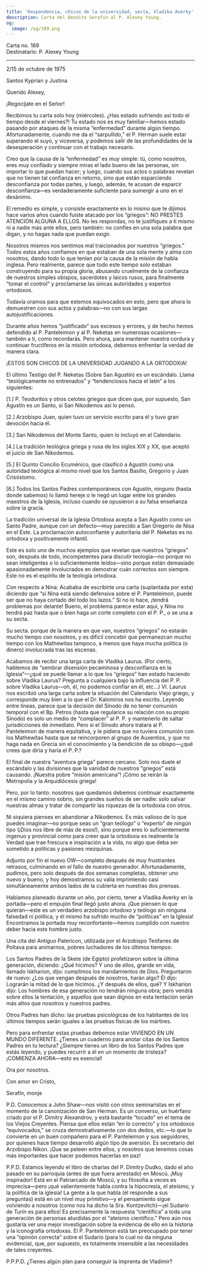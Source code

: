 ```yaml
---
title: 'Despondencia, chicos de la universidad, secta, Vladika Averky'
description: Carta del Bendito Serafín al P. Alexey Young.
og:
  image: /og/189.png
---
```


<div style={{textAlign:'right', fontFamily:'monospace'}}>Carta no. 189</div>
<div style={{textAlign:'left', fontFamily:'monospace'}}>Destinatario: P. Alexey Young</div>

---

2/15 de octubre de 1975

Santos Kyprian y Justina

Querido Alexey,

¡Regocíjate en el Señor!

Recibimos tu carta solo hoy (miércoles). ¿Has estado sufriendo así todo el tiempo desde el viernes?! Tu estado nos es muy familiar—hemos estado pasando por ataques de la misma “enfermedad” durante algún tiempo. Afortunadamente, cuando me da el “sarpullido,” el P. Herman suele estar superando el suyo, y viceversa, y podemos salir de las profundidades de la desesperación y continuar con el trabajo necesario.

Creo que la causa de la “enfermedad” es muy simple: tú, como nosotros, eres muy confiado y siempre miras el lado bueno de las personas, sin importar lo que puedan hacer; y luego, cuando sus actos o palabras revelan que no tienen tal confianza en retorno, sino que están esparciendo desconfianza por todas partes, y luego, además, te acusan de esparcir desconfianza—es verdaderamente suficiente para sumergir a uno en el desánimo.

El remedio es simple, y consiste exactamente en lo mismo que te dijimos hace varios años cuando fuiste atacado por los “griegos”: NO PRESTES ATENCIÓN ALGUNA A ELLOS. No les respondas, no te justifiques a ti mismo ni a nadie más ante ellos, pero también: no confíes en una sola palabra que digan, y no hagas nada que puedan exigir.

Nosotros mismos nos sentimos mal traicionados por nuestros “griegos.” Todos estos años confiamos en que estaban de una sola mente y alma con nosotros, dando todo lo que tenían por la causa de la misión de habla inglesa. Pero realmente, parece que todo este tiempo solo estaban construyendo para su propia gloria, abusando cruelmente de la confianza de nuestros simples obispos, sacerdotes y laicos rusos, para finalmente “tomar el control” y proclamarse las únicas autoridades y expertos ortodoxos.

Todavía oramos para que estemos equivocados en esto, pero que ahora lo demuestren con sus actos y palabras—no con sus largas autojustificaciones.

Durante años hemos “justificado” sus excesos y errores, y de hecho hemos defendido al P. Panteleimon y al P. Neketas en numerosas ocasiones—también a ti, como recordarás. Pero ahora, para mantener nuestra cordura y continuar fructíferos en la misión ortodoxa, debemos enfrentar la verdad de manera clara.

¡ESTOS SON CHICOS DE LA UNIVERSIDAD JUGANDO A LA ORTODOXIA!

El último Testigo del P. Neketas (Sobre San Agustín) es un escándalo. Llama “teológicamente no entrenados” y “tendenciosos hacia el latín” a los siguientes:

[1.] P. Teodoritos y otros celotes griegos que dicen que, por supuesto, San Agustín es un Santo, si San Nikodemos así lo pensó.

[2.] Arzobispo Juan, quien tuvo un servicio escrito para él y tuvo gran devoción hacia él.

[3.] San Nikodemos del Monte Santo, quien lo incluyó en el Calendario.

[4.] La tradición teológica griega y rusa de los siglos XIX y XX, que aceptó el juicio de San Nikodemos.

[5.] El Quinto Concilio Ecuménico, que clasificó a Agustín como una autoridad teológica al mismo nivel que los Santos Basilio, Gregorio y Juan Crisóstomo.

[6.] Todos los Santos Padres contemporáneos con Agustín, ninguno (hasta donde sabemos) lo llamó hereje o le negó un lugar entre los grandes maestros de la Iglesia, incluso cuando se opusieron a su falsa enseñanza sobre la gracia.

La tradición universal de la Iglesia Ortodoxa acepta a San Agustín como un Santo Padre, aunque con un defecto—muy parecido a San Gregorio de Nisa en el Este. La proclamación autoconfiante y autoritaria del P. Neketas es no ortodoxa y positivamente infantil.

Este es solo uno de muchos ejemplos que revelan que nuestros “griegos” son, después de todo, incompetentes para discutir teología—no porque no sean inteligentes o lo suficientemente leídos—sino porque están demasiado apasionadamente involucrados en demostrar cuán correctos son siempre. Este no es el espíritu de la teología ortodoxa.

Con respecto a Nina: Acababa de escribirte una carta (suplantada por esta) diciendo que “si Nina está siendo defensiva sobre el P. Panteleimon, puede ser que no haya cortado del todo los lazos.” Si no lo hace, ¡tendrá problemas por delante! Bueno, el problema parece estar aquí, y Nina no tendrá paz hasta que o bien haga un corte completo con el P. P., o se una a su secta.

Su secta. porque de la manera en que van, nuestros “griegos” no estarán mucho tiempo con nosotros, y es difícil concebir que permanezcan mucho tiempo con los Mathewitas tampoco, a menos que haya mucha política (o dinero) involucrada tras las escenas.

Acabamos de recibir una larga carta de Vladika Laurus. (Por cierto, hablemos de “sembrar disensión pecaminosa y desconfianza en la Iglesia”—¿qué se puede llamar a lo que los “griegos” han estado haciendo sobre Vladika Laurus? Pregunta a cualquiera bajo la influencia del P. P. sobre Vladika Laurus—oh, él, no podemos confiar en él, etc…) Vl. Laurus nos escribió una larga carta sobre la situación del Calendario Viejo griego, y corresponde muy bien a lo que el Dr. Kalomiros nos ha escrito. Leyendo entre líneas, parece que la decisión del Sínodo de no tener comunión temporal con el Bp. Petros (hasta que regularice su relación con su propio Sínodo) es solo un medio de “complacer” al P. P. y mantenerlo de saltar jurisdicciones de inmediato. Pero si el Sínodo ahora tratara al P. Panteleimon de manera equitativa, y le pidiera que no tuviera comunión con los Mathewitas hasta que se reincorporen al grupo de Auxentios, y que no haga nada en Grecia sin el conocimiento y la bendición de su obispo—¿qué crees que diría y haría el P. P.?

El final de nuestra “aventura griega” parece cercano. Solo nos duele el escándalo y las divisiones que la vanidad de nuestros “griegos” está causando. ¡Nuestra pobre “misión americana”! ¡Cómo se reirán la Metropolia y la Arquidiócesis griega!

Pero, por lo tanto: nosotros que quedamos debemos continuar exactamente en el mismo camino sobrio, sin grandes sueños de ser nadie: solo salvar nuestras almas y tratar de compartir las riquezas de la ortodoxia con otros.

Ni siquiera pienses en abandonar a Nikodemos. Es más valioso de lo que puedes imaginar—no porque seas un “gran teólogo” o “experto” de ningún tipo (¡Dios nos libre de más de esos!), sino porque eres lo suficientemente ingenuo y provincial como para creer que la ortodoxia es realmente la Verdad que trae frescura e inspiración a la vida, no algo que deba ser sometido a políticas y pasiones mezquinas.

Adjunto por fin el nuevo OW—completo después de muy frustrantes retrasos, culminando en el fallo de nuestro generador. Afortunadamente, pudimos, pero solo después de dos semanas completas, obtener uno nuevo y bueno, y hoy demostramos su valía imprimiendo casi simultáneamente ambos lados de la cubierta en nuestras dos prensas.

Habíamos planeado durante un año, por cierto, tener a Vladika Averky en la portada—pero el empujón final llegó justo ahora. ¡Que piensen lo que quieran—este es un verdadero arzobispo ortodoxo y teólogo sin ninguna falsedad ni política, y él mismo ha sufrido mucho de “políticas” en la Iglesia! Encontramos la portada muy reconfortante—hemos cumplido con nuestro deber hacia este hombre justo.

Una cita del Antiguo Patericon, utilizada por el Arzobispo Teófanes de Poltava para animarnos, pobres luchadores de los últimos tiempos:

Los Santos Padres de la Skete (de Egipto) profetizaron sobre la última generación, diciendo: ¿Qué hicimos? Y uno de ellos, grande en vida, llamado Iskharion, dijo: cumplimos los mandamientos de Dios. Preguntaron de nuevo: ¿Los que vengan después de nosotros, harán algo? Él dijo: Lograrán la mitad de lo que hicimos. ¿Y después de ellos, qué? Y Iskharion dijo: Los hombres de esa generación no tendrán ninguna obra; pero vendrá sobre ellos la tentación, y aquellos que sean dignos en esta tentación serán más altos que nosotros y nuestros padres.

Otros Padres han dicho: las pruebas psicológicas de los habitantes de los últimos tiempos serán iguales a las pruebas físicas de los mártires.

Pero para enfrentar estas pruebas debemos estar VIVIENDO EN UN MUNDO DIFERENTE. ¿Tienes un cuaderno para anotar citas de los Santos Padres en tu lectura? ¿Siempre tienes un libro de los Santos Padres que estás leyendo, y puedes recurrir a él en un momento de tristeza? ¡COMIENZA AHORA—esto es esencial!

Ora por nosotros.

Con amor en Cristo,

Serafín, monje

P.D. Conocemos a John Shaw—nos visitó con otros seminaristas en el momento de la canonización de San Herman. Es un converso, un huérfano criado por el P. Dimitry Alexandrov, y está bastante “tocado” en el tema de los Viejos Creyentes. Piensa que ellos están “en lo correcto” y los ortodoxos “equivocados,” se cruza demostrativamente con dos dedos, etc.—lo que lo convierte en un buen compañero para el P. Panteleimon y sus seguidores, por quienes hace tiempo desarrolló algún tipo de aversión. Es secretario del Arzobispo Nikon. ¡Que se peleen entre ellos, y nosotros que tenemos cosas más importantes que hacer podemos hacerlas en paz!

P.P.D. Estamos leyendo el libro de charlas del P. Dimitry Dudko, dado el año pasado en su parroquia (antes de que fuera arrestado) en Moscú. ¡Muy inspirador! Está en el Patriarcado de Moscú, y su filosofía a veces es imprecisa—pero ¡qué valientemente habla contra la hipocresía, el ateísmo, y la política de la iglesia! La gente a la que habla (él responde a sus preguntas) está en un nivel muy primitivo—y el pensamiento sigue volviendo a nosotros (como nos ha dicho la Sra. Kontzevitch)—¡el Sudario de Turín es para ellos! Es precisamente la respuesta “científica” a toda una generación de personas aturdidas por el “ateísmo científico.” Pero aún nos gustaría ver una mejor investigación sobre la evidencia de ello en la historia y la iconografía ortodoxas. El P. Panteleimon está tan preocupado por tener una “opinión correcta” sobre el Sudario (para lo cual no da ninguna evidencia), que, por supuesto, es totalmente insensible a las necesidades de tales creyentes.

P.P.P.D. ¿Tienes algún plan para conseguir la imprenta de Vladimir?
